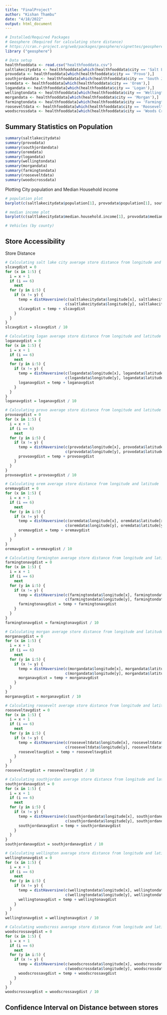```yaml
---
title: "FinalProject"
author: "Kishan Thambu"
date: "4/18/2022"
output: html_document
---
```


```r
# Installed/Required Packages 
# Geosphere (Required for calculating store distance)
# https://cran.r-project.org/web/packages/geosphere/vignettes/geosphere.pdf
library ("geosphere")

# Data setup
healthfooddata <- read.csv("healthfooddata.csv")
saltlakecitydata <- healthfooddata[which(healthfooddata$city == 'Salt Lake City'),]
provodata <- healthfooddata[which(healthfooddata$city == 'Provo'),]
southjordandata <- healthfooddata[which(healthfooddata$city == 'South Jordan'),]
oremdata <- healthfooddata[which(healthfooddata$city == 'Orem'),]
logandata <- healthfooddata[which(healthfooddata$city == 'Logan'),]
wellingtondata <- healthfooddata[which(healthfooddata$city == 'Wellington'),]
morgandata <- healthfooddata[which(healthfooddata$city == 'Morgan'),]
farmingtondata <- healthfooddata[which(healthfooddata$city == 'Farmington'),]
rooseveltdata <- healthfooddata[which(healthfooddata$city == 'Roosevelt'),]
woodscrossdata <- healthfooddata[which(healthfooddata$city == 'Woods Cross'),]
```

## Summary Statistics on Population

```r
summary(saltlakecitydata)
summary(provodata)
summary(southjordandata)
summary(oremdata)
summary(logandata)
summary(wellingtondata)
summary(morgandata)
summary(farmingtondata)
summary(rooseveltdata)
summary(woodscrossdata)
```


Plotting City population and Median Household income


```r
# population plot
barplot(c(saltlakecitydata$population[1], provodata$population[1], southjordandata$population[1], oremdata$population[1], logandata$population[1], wellingtondata$population[1], morgandata$population[1], farmingtondata$population[1], rooseveltdata$population[1], woodscrossdata$population[1]))

# median income plot
barplot(c(saltlakecitydata$median.household.income[1], provodata$median.household.income[1], southjordandata$median.household.income[1], oremdata$median.household.income[1], logandata$median.household.income[1], wellingtondata$median.household.income[1], morgandata$median.household.income[1], farmingtondata$median.household.income[1], rooseveltdata$median.household.income[1], woodscrossdata$median.household.income[1]))

# Vehicles (by county)

```


## Store Accessibility

Store Distance

```r
# Calculating salt lake city average store distance from longitude and latitude
slcavgdist = 0
for (x in 1:5) {
  i = x + 1
  if (i == 6)
    next
  for (y in i:5) {
    if (x != y) {
      temp = distHaversine(c(saltlakecitydata$longitude[x], saltlakecitydata$latitude[x]),
                           c(saltlakecitydata$longitude[y], saltlakecitydata$latitude[y]))
      slcavgdist = temp + slcavgdist
    }
  }
}
slcavgdist = slcavgdist / 10
```


```r
# Calculating logan average store distance from longitude and latitude
loganavgdist = 0
for (x in 1:5) {
  i = x + 1
  if (i == 6)
    next
  for (y in i:5) {
    if (x != y) {
      temp = distHaversine(c(logandata$longitude[x], logandata$latitude[x]),
                           c(logandata$longitude[y], logandata$latitude[y]))
      loganavgdist = temp + loganavgdist
    }
  }
}
loganavgdist = loganavgdist / 10
```

```r
# Calculating provo average store distance from longitude and latitude
provoavgdist = 0
for (x in 1:5) {
  i = x + 1
  if (i == 6)
    next
  for (y in i:5) {
    if (x != y) {
      temp = distHaversine(c(provodata$longitude[x], provodata$latitude[x]),
                           c(provodata$longitude[y], provodata$latitude[y]))
      provoavgdist = temp + provoavgdist
    }
  }
}
provoavgdist = provoavgdist / 10
```


```r
# Calculating orem average store distance from longitude and latitude
oremavgdist = 0
for (x in 1:5) {
  i = x + 1
  if (i == 6)
    next
  for (y in i:5) {
    if (x != y) {
      temp = distHaversine(c(oremdata$longitude[x], oremdata$latitude[x]),
                           c(oremdata$longitude[y], oremdata$latitude[y]))
      oremavgdist = temp + oremavgdist
    }
  }
}
oremavgdist = oremavgdist / 10
```

```r
# Calculating farmington average store distance from longitude and latitude
farmingtonavgdist = 0
for (x in 1:5) {
  i = x + 1
  if (i == 6)
    next
  for (y in i:5) {
    if (x != y) {
      temp = distHaversine(c(farmingtondata$longitude[x], farmingtondata$latitude[x]),
                           c(farmingtondata$longitude[y], farmingtondata$latitude[y]))
      farmingtonavgdist = temp + farmingtonavgdist
    }
  }
}
farmingtonavgdist = farmingtonavgdist / 10
```

```r
# Calculating morgan average store distance from longitude and latitude
morganavgdist = 0
for (x in 1:5) {
  i = x + 1
  if (i == 6)
    next
  for (y in i:5) {
    if (x != y) {
      temp = distHaversine(c(morgandata$longitude[x], morgandata$latitude[x]),
                           c(morgandata$longitude[y], morgandata$latitude[y]))
      morganavgdist = temp + morganavgdist
    }
  }
}
morganavgdist = morganavgdist / 10
```

```r
# Calculating roosevelt average store distance from longitude and latitude
rooseveltavgdist = 0
for (x in 1:5) {
  i = x + 1
  if (i == 6)
    next
  for (y in i:5) {
    if (x != y) {
      temp = distHaversine(c(rooseveltdata$longitude[x], rooseveltdata$latitude[x]),
                           c(rooseveltdata$longitude[y], rooseveltdata$latitude[y]))
      rooseveltavgdist = temp + rooseveltavgdist
    }
  }
}
rooseveltavgdist = rooseveltavgdist / 10
```

```r
# Calculating southjordan average store distance from longitude and latitude
southjordanavgdist = 0
for (x in 1:5) {
  i = x + 1
  if (i == 6)
    next
  for (y in i:5) {
    if (x != y) {
      temp = distHaversine(c(southjordandata$longitude[x], southjordandata$latitude[x]),
                           c(southjordandata$longitude[y], southjordandata$latitude[y]))
      southjordanavgdist = temp + southjordanavgdist
    }
  }
}
southjordanavgdist = southjordanavgdist / 10
```

```r
# Calculating wellington average store distance from longitude and latitude
wellingtonavgdist = 0
for (x in 1:5) {
  i = x + 1
  if (i == 6)
    next
  for (y in i:5) {
    if (x != y) {
      temp = distHaversine(c(wellingtondata$longitude[x], wellingtondata$latitude[x]),
                           c(wellingtondata$longitude[y], wellingtondata$latitude[y]))
      wellingtonavgdist = temp + wellingtonavgdist
    }
  }
}
wellingtonavgdist = wellingtonavgdist / 10
```

```r
# Calculating woodscross average store distance from longitude and latitude
woodscrossavgdist = 0
for (x in 1:5) {
  i = x + 1
  if (i == 6)
    next
  for (y in i:5) {
    if (x != y) {
      temp = distHaversine(c(woodscrossdata$longitude[x], woodscrossdata$latitude[x]),
                           c(woodscrossdata$longitude[y], woodscrossdata$latitude[y]))
      woodscrossavgdist = temp + woodscrossavgdist
    }
  }
}
woodscrossavgdist = woodscrossavgdist / 10
```


## Confidence Interval on Distance between stores
